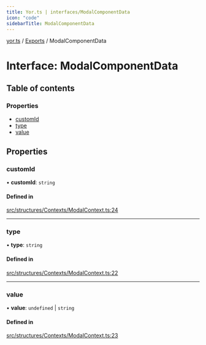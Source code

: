```yaml
---
title: Yor.ts | interfaces/ModalComponentData
icon: "code"
sidebarTitle: ModalComponentData
---
```

[yor.ts](../README) / [Exports](../modules) / ModalComponentData

# Interface: ModalComponentData

## Table of contents

### Properties

- [customId](ModalComponentData#customid)
- [type](ModalComponentData#type)
- [value](ModalComponentData#value)

## Properties

### customId

• **customId**: `string`

#### Defined in

[src/structures/Contexts/ModalContext.ts:24](https://github.com/OreOreki/yor.ts/blob/d2830c6/src/structures/Contexts/ModalContext.ts#L24)

___

### type

• **type**: `string`

#### Defined in

[src/structures/Contexts/ModalContext.ts:22](https://github.com/OreOreki/yor.ts/blob/d2830c6/src/structures/Contexts/ModalContext.ts#L22)

___

### value

• **value**: `undefined` \| `string`

#### Defined in

[src/structures/Contexts/ModalContext.ts:23](https://github.com/OreOreki/yor.ts/blob/d2830c6/src/structures/Contexts/ModalContext.ts#L23)
